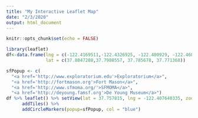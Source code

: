 ```yaml
---
title: "My Interactive Leaflet Map"
date: "2/3/2020"
output: html_document
---
```


```r
knitr::opts_chunk$set(echo = FALSE)
```

```r
library(leaflet)
df<-data.frame(lng = c(-122.4169511,-122.4326925, -122.400929, -122.468746), 
               lat = c(37.8047288,37.7988557, 37.785678, 37.771368))

sfPopup <- c(
  "<a href='http://www.exploratorium.edu'>Exploratorium</a>",
  "<a href='http://fortmason.org'>Fort Mason</a>",
  "<a href='http://www.sfmoma.org/'>SFMOMA</a>",
  "<a href='http://deyoung.famsf.org'>De Young Museum</a>")
df %>% leaflet() %>% setView(lat = 37.757815, lng = -122.407640335, zoom = 12) %>%
      addTiles() %>% 
      addCircleMarkers(popup=sfPopup, col = "blue")
```

